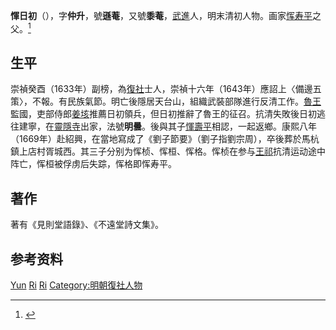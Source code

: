 '''惲日初'''（{{bd|？||？||catIdx=Y恽}}），字'''仲升'''，號'''遜菴'''，又號'''黍菴'''，[[武進|武進]]人，明末清初人物。画家[[恽寿平|恽寿平]]之父。<ref>{{Cite book|title=中国文学大辞典|author=钱仲联, 傅璇琮, 王运熙等总主编|publisher=上海辞书出版社|year=1997|isbn=|location=上海|pages=}}</ref>

== 生平 ==
崇禎癸酉（1633年）副榜，為[[復社|復社]]士人，崇禎十六年（1643年）應詔上〈備邊五策〉，不報。有民族氣節。明亡後隱居天台山，組織武裝部隊進行反清工作。[[朱以海|魯王]]監國，吏部侍郎[[姜垓|姜垓]]推薦日初領兵，但日初推辭了魯王的征召。抗清失敗後日初逃往建寧，在[[靈隱寺|靈隱寺]]出家，法號'''明曇'''。後與其子[[惲壽平|惲壽平]]相認，一起返鄉。康熙八年（1669年）赴紹興，在當地寫成了《劉子節要》（劉子指劉宗周），卒後葬於馬杭鎮上店村胥城西。其三子分别为恽桢、恽桓、恽格。恽桢在参与[[王祁|王祁]]抗清运动途中阵亡，恽桓被俘虏后失踪，恽格即恽寿平。

== 著作 ==
著有《見則堂語錄》、《不遠堂詩文集》。

== 参考资料 ==
{{reflist}}

{{Authority control}}

{{毗陵惲氏}}
{{DEFAULTSORT:Yun}}
[[Category:常州人|Yun]]
[[Category:惲姓|Ri]]
[[Category:毗陵惲氏|Ri]]
[[Category:明朝復社人物|Category:明朝復社人物]]